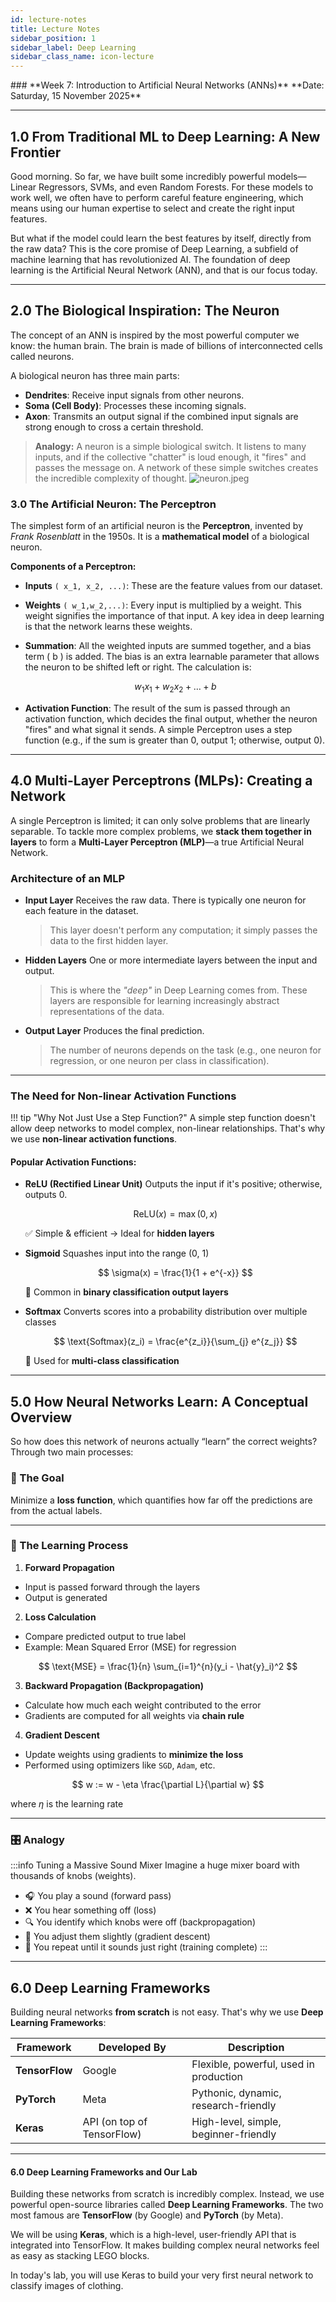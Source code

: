 ```yaml
---
id: lecture-notes 
title: Lecture Notes
sidebar_position: 1
sidebar_label: Deep Learning
sidebar_class_name: icon-lecture
---
```


<ModuleBanner />
### **Week 7: Introduction to Artificial Neural Networks (ANNs)**  
**Date: Saturday, 15 November 2025**

---

## 1.0 From Traditional ML to Deep Learning: A New Frontier

Good morning. So far, we have built some incredibly powerful models—Linear Regressors, SVMs, and even Random Forests. For these models to work well, we often have to perform careful feature engineering, which means using our human expertise to select and create the right input features.

But what if the model could learn the best features by itself, directly from the raw data? This is the core promise of Deep Learning, a subfield of machine learning that has revolutionized AI. The foundation of deep learning is the Artificial Neural Network (ANN), and that is our focus today.

---
## 2.0 The Biological Inspiration: The Neuron

The concept of an ANN is inspired by the most powerful computer we know: the human brain. The brain is made of billions of interconnected cells called neurons.

A biological neuron has three main parts:

- **Dendrites**: Receive input signals from other neurons.
- **Soma (Cell Body)**: Processes these incoming signals.
- **Axon**: Transmits an output signal if the combined input signals are strong enough to cross a certain threshold.

> **Analogy:** A neuron is a simple biological switch. It listens to many inputs, and if the collective "chatter" is loud enough, it "fires" and passes the message on. A network of these simple switches creates the incredible complexity of thought.
![neuron.jpeg](../../../static/img/neuron.jpeg)
### 3.0 The Artificial Neuron: The Perceptron

The simplest form of an artificial neuron is the **Perceptron**, invented by *Frank Rosenblatt* in the 1950s. It is a **mathematical model** of a biological neuron.

**Components of a Perceptron:**

- **Inputs** `( x_1, x_2, ...)`: These are the feature values from our dataset.

- **Weights** `( w_1,w_2,...)`: Every input is multiplied by a weight. This weight signifies the importance of that input. A key idea in deep learning is that the network learns these weights.

- **Summation**: All the weighted inputs are summed together, and a bias term \( b \) is added. The bias is an extra learnable parameter that allows the neuron to be shifted left or right. The calculation is:

  $$
  w_1x_1 + w_2x_2 + \ldots + b
  $$

- **Activation Function**: The result of the sum is passed through an activation function, which decides the final output, whether the neuron "fires" and what signal it sends.
  A simple Perceptron uses a step function (e.g., if the sum is greater than 0, output 1; otherwise, output 0).

---
## 4.0 Multi-Layer Perceptrons (MLPs): Creating a Network

A single Perceptron is limited; it can only solve problems that are linearly separable. To tackle more complex problems, we **stack them together in layers** to form a **Multi-Layer Perceptron (MLP)**—a true Artificial Neural Network.

### Architecture of an MLP

* **Input Layer**
  Receives the raw data. There is typically one neuron for each feature in the dataset.

  > This layer doesn't perform any computation; it simply passes the data to the first hidden layer.

* **Hidden Layers**
  One or more intermediate layers between the input and output.

  > This is where the *"deep"* in Deep Learning comes from. These layers are responsible for learning increasingly abstract representations of the data.

* **Output Layer**
  Produces the final prediction.

  > The number of neurons depends on the task (e.g., one neuron for regression, or one neuron per class in classification).

---

### The Need for Non-linear Activation Functions

!!! tip "Why Not Just Use a Step Function?"
A simple step function doesn't allow deep networks to model complex, non-linear relationships. That's why we use **non-linear activation functions**.

#### Popular Activation Functions:

* **ReLU (Rectified Linear Unit)**
  Outputs the input if it's positive; otherwise, outputs 0.

  $$
  \text{ReLU}(x) = \max(0, x)
  $$

  ✅ Simple & efficient → Ideal for **hidden layers**

* **Sigmoid**
  Squashes input into the range (0, 1)

  $$
  \sigma(x) = \frac{1}{1 + e^{-x}}
  $$

  🔄 Common in **binary classification output layers**

* **Softmax**
  Converts scores into a probability distribution over multiple classes

  $$
  \text{Softmax}(z_i) = \frac{e^{z_i}}{\sum_{j} e^{z_j}}
  $$

  🎯 Used for **multi-class classification**

---

## 5.0 How Neural Networks Learn: A Conceptual Overview

So how does this network of neurons actually “learn” the correct weights? Through two main processes:

### 🎯 The Goal

Minimize a **loss function**, which quantifies how far off the predictions are from the actual labels.

---

### 🔁 The Learning Process

1. **Forward Propagation**

  * Input is passed forward through the layers
  * Output is generated

2. **Loss Calculation**

  * Compare predicted output to true label
  * Example: Mean Squared Error (MSE) for regression

   $$
   \text{MSE} = \frac{1}{n} \sum_{i=1}^{n}(y_i - \hat{y}_i)^2
   $$

3. **Backward Propagation (Backpropagation)**

  * Calculate how much each weight contributed to the error
  * Gradients are computed for all weights via **chain rule**

4. **Gradient Descent**

  * Update weights using gradients to **minimize the loss**
  * Performed using optimizers like `SGD`, `Adam`, etc.

   $$
   w := w - \eta \frac{\partial L}{\partial w}
   $$

   where $\eta$ is the learning rate

---

### 🎛️ Analogy

:::info Tuning a Massive Sound Mixer
Imagine a huge mixer board with thousands of knobs (weights).
- 🎧 You play a sound (forward pass)
- ❌ You hear something off (loss)
- 🔍 You identify which knobs were off (backpropagation)
- 🔧 You adjust them slightly (gradient descent)
- 🔁 You repeat until it sounds just right (training complete)
  :::
---

## 6.0 Deep Learning Frameworks

Building neural networks **from scratch** is not easy. That's why we use **Deep Learning Frameworks**:

| Framework      | Developed By               | Description                            |
| -------------- | -------------------------- | -------------------------------------- |
| **TensorFlow** | Google                     | Flexible, powerful, used in production |
| **PyTorch**    | Meta                       | Pythonic, dynamic, research-friendly   |
| **Keras**      | API (on top of TensorFlow) | High-level, simple, beginner-friendly  |

---
#### **6.0 Deep Learning Frameworks and Our Lab**

Building these networks from scratch is incredibly complex. Instead, we use powerful open-source libraries called **Deep Learning Frameworks**. The two most famous are **TensorFlow** (by Google) and **PyTorch** (by Meta).

We will be using **Keras**, which is a high-level, user-friendly API that is integrated into TensorFlow. It makes building complex neural networks feel as easy as stacking LEGO blocks.

In today's lab, you will use Keras to build your very first neural network to classify images of clothing.


